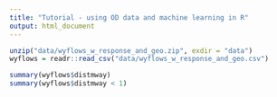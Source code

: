 ```yaml
---
title: "Tutorial - using OD data and machine learning in R"
output: html_document
---
```


```r
unzip("data/wyflows_w_response_and_geo.zip", exdir = "data")
wyflows = readr::read_csv("data/wyflows_w_response_and_geo.csv")
```

```r
summary(wyflows$distmway)
summary(wyflows$distmway < 1)
```

